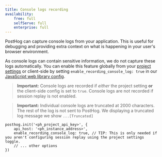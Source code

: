 ```yaml
---
title: Console logs recording
availability:
    free: full
    selfServe: full
    enterprise: full
---
```


PostHog can capture console logs from your application. This is useful for debugging and providing extra context on what is happening in your user's browser environment. 

As console logs can contain sensitive information, we do not capture these logs automatically. You can enable this feature globally from your [project settings](https://us.posthog.com/settings/project-replay#replay) or client-side by setting `enable_recording_console_log: true` in our [JavaScript web library config](/docs/integrate/client/js/#config).

> **Important:** Console logs are recorded if _either_ the project setting **or** the client-side config is set to `true`. Console logs are not recorded if session replay is not enabled.

> **Important:** Individual console logs are truncated at 2000 characters. The rest of the log is not sent to PostHog. We displaying a truncated log message we show `...[Truncated]` 

```js-web
posthog.init('<ph_project_api_key>', {
    api_host: '<ph_instance_address>',
    enable_recording_console_log: true, // TIP: This is only needed if you aren't configuring session replay using the project settings toggle.
    // ... other options
})
```
